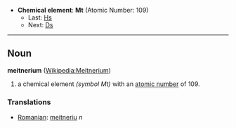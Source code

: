 *'''Chemical element''': '''Mt''' (Atomic Number: 109)
**Last: [[Hassium|Hs]]
**Next: [[Darmstadtium|Ds]]
----
== Noun ==
'''meitnerium''' ([[en:Meitnerium|Wikipedia:Meitnerium]])

# a chemical element ''(symbol Mt)'' with an [[atomic number]] of 109.

===Translations===
*[[Romanian]]: [[meitneriu]] ''n''
